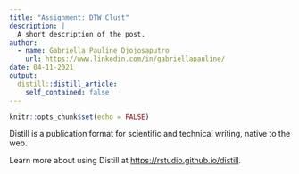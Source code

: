 ```yaml
---
title: "Assignment: DTW Clust"
description: |
  A short description of the post.
author:
  - name: Gabriella Pauline Djojosaputro
    url: https://www.linkedin.com/in/gabriellapauline/
date: 04-11-2021
output:
  distill::distill_article:
    self_contained: false
---
```



```r
knitr::opts_chunk$set(echo = FALSE)
```

Distill is a publication format for scientific and technical writing, native to the web.

Learn more about using Distill at <https://rstudio.github.io/distill>.


